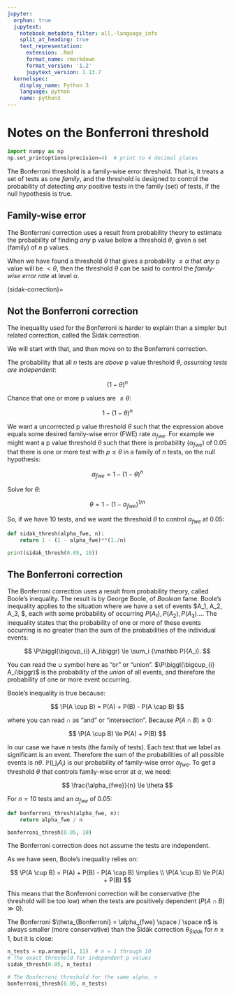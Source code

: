 ```yaml
---
jupyter:
  orphan: true
  jupytext:
    notebook_metadata_filter: all,-language_info
    split_at_heading: true
    text_representation:
      extension: .Rmd
      format_name: rmarkdown
      format_version: '1.2'
      jupytext_version: 1.13.7
  kernelspec:
    display_name: Python 3
    language: python
    name: python3
---
```


# Notes on the Bonferroni threshold

```python
import numpy as np
np.set_printoptions(precision=4)  # print to 4 decimal places
```

The Bonferroni threshold is a family-wise error threshold. That is, it treats
a set of tests as one *family*, and the threshold is designed to control the
probability of detecting *any* positive tests in the family (set) of tests, if
the null hypothesis is true.

## Family-wise error

The Bonferroni correction uses a result from probability theory to
estimate the probability of finding *any* p value below a threshold
$\theta$, given a set (family) of $n$ p values.

When we have found a threshold $\theta$ that gives a probability
$\le \alpha$ that *any* p value will be $\lt \theta$, then
the threshold $\theta$ can be said to control the *family-wise
error rate* at level $\alpha$.

(sidak-correction)=

## Not the Bonferroni correction

The inequality used for the Bonferroni is harder to explain than a
simpler but related correction, called the Šidák correction.

We will start with that, and then move on to the Bonferroni correction.

The probability that all $n$ tests are *above* p value threshold
$\theta$, *assuming tests are independent*:

$$
(1 - \theta)^n
$$

Chance that one or more p values are $\le \theta$:

$$
1 - (1 - \theta)^n
$$

We want a uncorrected p value threshold $\theta$ such that the
expression above equals some desired family-wise error (FWE) rate
$\alpha_{fwe}$. For example we might want a p value threshold
$\theta$ such that there is probability ($\alpha_{fwe}$) of
0.05 that there is one or more test with $p \le \theta$ in a
family of $n$ tests, on the null hypothesis:

$$
\alpha_{fwe} = 1 - (1 - \theta)^n
$$

Solve for $\theta$:

$$
\theta = 1 - (1 - \alpha_{fwe})^{1 / n}
$$

So, if we have 10 tests, and we want the threshold $\theta$ to
control $\alpha_{fwe}$ at $0.05$:

```python
def sidak_thresh(alpha_fwe, n):
    return 1 - (1 - alpha_fwe)**(1./n)

print(sidak_thresh(0.05, 10))
```

## The Bonferroni correction

$\newcommand{\P}{\mathbb P}$ The Bonferroni correction uses a
result from probability theory, called Boole’s inequality. The result is
by George Boole, of *Boolean* fame. Boole’s inequality applies to the
situation where we have a set of events $A_1, A_2, A_3, \ldots $, each
with some probability of occurring ${P}(A_1), {P}(A_2), {P}(A_3) \ldots
$. The inequality states that the probability of one or more of these
events occurring is no greater than the sum of the probabilities of the
individual events:

$$
\P\biggl(\bigcup_{i} A_i\biggr) \le \sum_i {\mathbb P}(A_i).
$$

You can read the $\cup$ symbol here as “or” or “union”.
$\P\biggl(\bigcup_{i} A_i\biggr)$ is the probability of the
*union* of all events, and therefore the probability of one or more
event occurring.

Boole’s inequality is true because:

$$
\P(A \cup B) = P(A) + P(B) - P(A \cap B)
$$

where you can read $\cap$ as “and” or “intersection”. Because
$P(A \cap B) \ge 0$:

$$
\P(A \cup B) \le P(A) + P(B)
$$

In our case we have $n$ tests (the family of tests). Each test
that we label as significant is an event. Therefore the sum of the
probabilities of all possible events is $n\theta$.
${\mathbb P}\biggl(\bigcup_{i} A_i\biggr)$ is our probability of
family-wise error $\alpha_{fwe}$. To get a threshold
$\theta$ that controls family-wise error at $\alpha$, we
need:

$$
\frac{\alpha_{fwe}}{n} \le \theta
$$

For $n=10$ tests and an $\alpha_{fwe}$ of 0.05:

```python
def bonferroni_thresh(alpha_fwe, n):
    return alpha_fwe / n
```

```python
bonferroni_thresh(0.05, 10)
```

The Bonferroni correction does not assume the tests are independent.

As we have seen, Boole’s inequality relies on:

$$
\P(A \cup B) = P(A) + P(B) - P(A \cap B) \implies \\
\P(A \cup B) \le P(A) + P(B)
$$

This means that the Bonferroni correction will be conservative (the
threshold will be too low) when the tests are positively dependent
($P(A \cap B) \gg 0$).

The Bonferroni $\theta_{Bonferroni} = \alpha_{fwe} \space / \space n$ is
always smaller (more conservative) than the Šidák correction $\theta_{Šidák}$
for $n \ge 1$, but it is close:

```python
n_tests = np.arange(1, 11)  # n = 1 through 10
# The exact threshold for independent p values
sidak_thresh(0.05, n_tests)
```

```python
# The Bonferroni threshold for the same alpha, n
bonferroni_thresh(0.05, n_tests)
```
